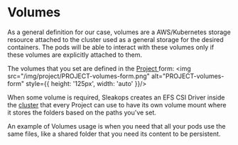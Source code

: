 # Volumes

As a general definition for our case, volumes are a AWS/Kubernetes storage resource attached to the cluster used as a general storage for the desired containers. The pods will be able to interact with these volumes only if these volumes are explicitly attached to them.

The volumes that you set are defined in the [Project ](/project) form:
<Zoom overlayBgColorEnd="rgba(255, 255, 255, 0.8)">
  <img src="/img/project/PROJECT-volumes-form.png" alt="PROJECT-volumes-form" style={{ height: '125px', width: 'auto' }}/>
</Zoom>

When some volume is required, Sleakops creates an EFS CSI Driver inside the [cluster](/cluster) that every Project can use to have its own volume mount where it stores the folders based on the paths you've set.

An example of Volumes usage is when you need that all your pods use the same files, like a shared folder that you need its content to be persistent.   